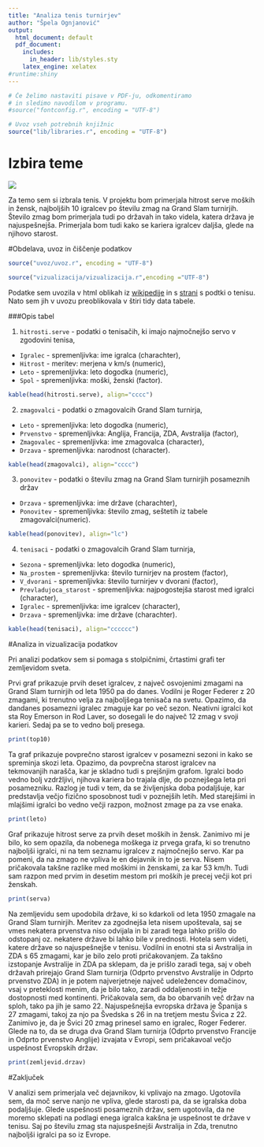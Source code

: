 ```yaml
---
title: "Analiza tenis turnirjev"
author: "Špela Ognjanović"
output:
  html_document: default
  pdf_document:
    includes:
      in_header: lib/styles.sty
    latex_engine: xelatex
#runtime:shiny
---
```


```r
# Če želimo nastaviti pisave v PDF-ju, odkomentiramo
# in sledimo navodilom v programu.
#source("fontconfig.r", encoding = "UTF-8")

# Uvoz vseh potrebnih knjižnic
source("lib/libraries.r", encoding = "UTF-8")
```

# Izbira teme

![](http://www.tic-sb.si/assets/gallery/60/683.jpg)

Za temo sem si izbrala tenis. V projektu bom primerjala hitrost serve moških in žensk, najboljših 10 igralcev po številu zmag na Grand Slam turnirjih. Število zmag bom primerjala tudi po državah in tako videla, katera država je najuspešnejša. Primerjala bom tudi kako se kariera igralcev daljša, glede na njihovo starost.

#Obdelava, uvoz in čiščenje podatkov

```r
source("uvoz/uvoz.r", encoding = "UTF-8")
```

```r
source("vizualizacija/vizualizacija.r",encoding ="UTF-8")
```

Podatke sem uvozila v html oblikah iz [wikipedije](https://en.wikipedia.org/wiki/List_of_Grand_Slam_men%27s_singles_champions) in s [strani](http://www.ultimatetennisstatistics.com/seasons) s podtki o tenisu. Nato sem jih v uvozu preoblikovala v štiri tidy data tabele. 

###Opis tabel


1. `hitrosti.serve` - podatki o tenisačih, ki imajo najmočnejšo servo v zgodovini tenisa,
  - `Igralec` - spremenljivka: ime igralca (charachter),
  - `Hitrost` - meritev: merjena v km/s (numeric),
  - `Leto` - spremenljivka: leto dogodka (numeric),
  - `Spol` - spremenljivka: moški, ženski (factor).
  

```r
kable(head(hitrosti.serve), align="cccc")

```

2. `zmagovalci` - podatki o zmagovalcih Grand Slam turnirja,
  - `Leto` - spremenljivka: leto dogodka (numeric),
  - `Prvenstvo` - spremenljivka: Anglija, Francija, ZDA, Avstralija (factor),
  - `Zmagovalec` - spremenljivka: ime zmagovalca (character),
  - `Drzava` - spremenljivka: narodnost (character).


```r
kable(head(zmagovalci), align="cccc")

```


3. `ponovitev` - podatki o številu zmag na Grand Slam turnirjih posameznih držav
  - `Drzava` - spremenljivka: ime države (charachter),
  - `Ponovitev` - spremenljivka: število zmag, seštetih iz tabele zmagovalci(numeric).

```r
kable(head(ponovitev), align="lc")
```

4. `tenisaci` - podatki o zmagovalcih Grand Slam turnirja,
  - `Sezona` - spremenljivka: leto dogodka (numeric),
  - `Na_prostem` - spremenljivka: število turnirjev na prostem (factor),
  - `V_dvorani` - spremenljivka: število turnirjev v dvorani (factor),
  - `Prevladujoca_starost` - spremenljivka: najpogostejša starost med igralci (character),
  - `Igralec` - spremenljivka: ime igralcev (character),
  - `Drzava` - spremenljivka: ime države (charachter).
  
```r
kable(head(tenisaci), align="cccccc")

```

#Analiza in vizualizacija podatkov



Pri analizi podatkov sem si pomaga s stolpičnimi, črtastimi grafi ter zemljevidom sveta.

Prvi graf prikazuje prvih deset igralcev, z največ osvojenimi zmagami na Grand Slam turnirjih od leta 1950 pa do danes. Vodilni je Roger Federer z 20 zmagami, ki trenutno velja za najboljšega tenisača na svetu. Opazimo, da dandanes posamezni igralec zmaguje kar po več sezon. Neativni igralci kot sta Roy Emerson in Rod Laver, so dosegali le do največ 12 zmag v svoji karieri. Sedaj pa se to vedno bolj presega.  

```r
print(top10)
```


Ta graf prikazuje povprečno starost igralcev v posamezni sezoni in kako se spreminja skozi leta. Opazimo, da povprečna starost igralcev na tekmovanjih narašča, kar je skladno tudi s prejšnjim grafom. Igralci bodo vedno bolj vzdržljivi, njihova kariera bo trajala dlje, do poznejšega leta pri posamezniku. Razlog je tudi v tem, da se življenjska doba podaljšuje, kar predstavlja večjo fizično sposobnost tudi v poznejših letih. Med starejšimi in mlajšimi igralci bo vedno večji razpon, možnost zmage pa za vse enaka.

```r
print(leto)
```


Graf prikazuje hitrost serve za prvih deset moških in žensk. Zanimivo mi je bilo, ko sem opazila, da nobenega moškega iz prvega grafa, ki so trenutno najboljši igralci, ni na tem seznamu igralcev z najmočnejšo servo. Kar pa pomeni, da na zmago ne vpliva le en dejavnik in to je serva. 
Nisem pričakovala takšne razlike med moškimi in ženskami, za kar 53 km/h. Tudi sam razpon med prvim in desetim mestom pri moških je precej večji kot pri ženskah. 

```r
print(serva)
```


Na zemljevidu sem upodobila države, ki so kdarkoli od leta 1950 zmagale na Grand Slam turnirjih. Meritev za zgodnejša leta nisem upoštevala, saj se vmes nekatera prvenstva niso odvijala in bi zaradi tega lahko prišlo do odstopanj oz. nekatere države bi lahko bile v prednosti. Hotela sem videti, katere države so najuspešnejše v tenisu. Vodilni in enotni sta si Avstralija in ZDA s 65 zmagami, kar je bilo zelo proti pričakovanjem.  Za takšno izstopanje Avstralije in ZDA pa sklepam, da je prišlo zaradi tega, saj v obeh državah prirejajo Grand Slam turnirja (Odprto prvenstvo Avstralije in Odprto prvenstvo ZDA) in je potem najverjetneje največ udeležencev domačinov, vsaj v preteklosti menim, da je bilo tako, zaradi oddaljenosti in težje dostopnosti med kontinenti. Pričakovala sem, da bo obarvanih več držav na sploh, tako pa jih je samo 22.
Najuspešnejša evropska država je Španija s 27 zmagami, takoj za njo pa Švedska s 26 in na tretjem mestu Švica z 22. Zanimivo je, da je Švici 20 zmag prinesel samo en igralec, Roger Federer. Glede na to, da se druga dva Grand Slam turnirja (Odprto prvenstvo Francije in Odprto prvenstvo Anglije) izvajata v Evropi, sem pričakavoal večjo uspešnost Evropskih držav. 

```r
print(zemljevid.drzav)
```



#Zaključek

V analizi sem primerjala več dejavnikov, ki vplivajo na zmago. Ugotovila sem, da moč serve nanjo ne vpliva, glede starosti pa, da se igralska doba podaljšuje.
Glede uspešnosti posameznih držav, sem ugotovila, da ne moremo sklepati na podlagi enega igralca kakšna je uspešnost te države v tenisu. Saj po številu zmag sta najuspešnejši Avstralija in Zda, trenutno najboljši igralci pa so iz Evrope. 

